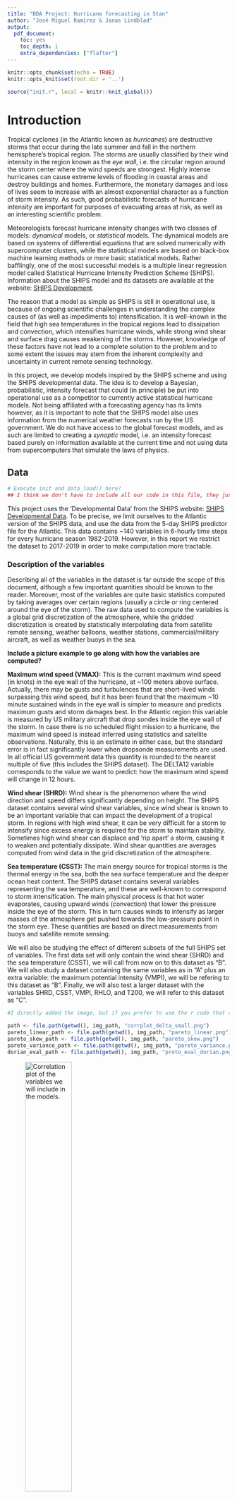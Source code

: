 ```yaml
---
title: "BDA Project: Hurricane forecasting in Stan"
author: "José Miguel Ramírez & Jonas Lindblad"
output: 
  pdf_document: 
    toc: yes
    toc_depth: 1
    extra_dependencies: ["flafter"]
---
```


```r
knitr::opts_chunk$set(echo = TRUE)
knitr::opts_knit$set(root.dir = '..')
```

```r
source("init.r", local = knitr::knit_global())
```

# Introduction

Tropical cyclones (in the Atlantic known as *hurricanes*) are destructive storms that occur during the late summer and fall in the northern hemisphere's tropical region. The storms are usually classified by their wind intensity in the region known as the *eye wall*, i.e. the circular region around the storm center where the wind speeds are strongest. Highly intense hurricanes can cause extreme levels of flooding in coastal areas and destroy buildings and homes. Furthermore, the monetary damages and loss of lives seem to increase with an almost exponential character as a function of storm intensity. As such, good probabilistic forecasts of hurricane intensity are important for purposes of evacuating areas at risk, as well as an interesting scientific problem.

Meteorologists forecast hurricane intensity changes with two classes of models: *dynamical* models, or *statistical* models. The dynamical models are based on systems of differential equations that are solved numerically with supercomputer clusters, while the statistical models are based on black-box machine learning methods or more basic statistical models. Rather bafflingly, one of the most successful models is a multiple linear regression model called Statistical Hurricane Intensity Prediction Scheme (SHIPS). Information about the SHIPS model and its datasets are available at the website: [SHIPS Development](http://rammb.cira.colostate.edu/research/tropical_cyclones/ships/index.asp). 

The reason that a model as simple as SHIPS is still in operational use, is because of ongoing scientific challenges in understanding the complex causes of (as well as impediments to) intensification. It is well-known in the field that high sea temperatures in the tropical regions lead to dissipation and convection, which intensifies hurricane winds, while strong wind shear and surface drag causes weakening of the storms. However, knowledge of these factors have not lead to a complete solution to the problem and to some extent the issues may stem from the inherent complexity and uncertainty in current remote sensing technology.

In this project, we develop models inspired by the SHIPS scheme and using the SHIPS developmental data. The idea is to develop a Bayesian, probabilistic, intensity forecast that could (in principle) be put into operational use as a competitor to currently active statistical hurricane models. Not being affiliated with a forecasting agency has its limits however, as it is important to note that the SHIPS model also uses information from the numerical weather forecasts run by the US government. We do not have access to the global forecast models, and as such are limited to creating a *synoptic* model, i.e. an intensity forecast based purely on information available at the current time and not using data from supercomputers that simulate the laws of physics.

## Data

```r
# Execute init and data_load() here?
## I think we don't have to include all our code in this file, they just want a pdf explaining the steps
```

This project uses the 'Developmental Data' from the SHIPS website: [SHIPS Developmental Data](http://rammb.cira.colostate.edu/research/tropical_cyclones/ships/developmental_data.asp). To be precise, we limit ourselves to the Atlantic version of the SHIPS data, and use the data from the 5-day SHIPS predictor file for the Atlantic. This data contains ~140 variables in 6-hourly time steps for every hurricane season 1982-2019. However, in this report we restrict the dataset to 2017-2019 in order to make computation more tractable.

### Description of the variables

Describing all of the variables in the dataset is far outside the scope of this document, although a few important quantities should be known to the reader. Moreover, most of the variables are quite basic statistics computed by taking averages over certain regions (usually a circle or ring centered around the eye of the storm). The raw data used to compute the variables is a global grid discretization of the atmosphere, while the gridded discretization is created by statistically interpolating data from satellite remote sensing, weather balloons, weather stations, commercial/military aircraft, as well as weather buoys in the sea.

**Include a picture example to go along with how the variables are computed?**

**Maximum wind speed (VMAX):** This is the current maximum wind speed (in knots) in the eye wall of the hurricane, at ~100 meters above surface. Actually, there may be gusts and turbulences that are short-lived winds surpassing this wind speed, but it has been found that the maximum ~10 minute sustained winds in the eye wall is simpler to measure and predicts maximum gusts and storm damages best. In the Atlantic region this variable is measured by US military aircraft that drop sondes inside the eye wall of the storm. In case there is no scheduled flight mission to a hurricane, the maximum wind speed is instead inferred using statistics and satellite observations. Naturally, this is an estimate in either case, but the standard error is in fact significantly lower when dropsonde measurements are used. In all official US government data this quantity is rounded to the nearest multiple of five (this includes the SHIPS dataset). The DELTA12 variable corresponds to the value we want to predict: how the maximum wind speed will change in 12 hours.

**Wind shear (SHRD):** Wind shear is the phenomenon where the wind direction and speed differs significantly depending on height. The SHIPS dataset contains several wind shear variables, since wind shear is known to be an important variable that can impact the development of a tropical storm. In regions with high wind shear, it can be very difficult for a storm to intensify since excess energy is required for the storm to maintain stability. Sometimes high wind shear can displace and 'rip apart' a storm, causing it to weaken and potentially dissipate. Wind shear quantities are averages computed from wind data in the grid discretization of the atmosphere.

**Sea temperature (CSST):** The main energy source for tropical storms is the thermal energy in the sea, both the sea surface temperature and the deeper ocean heat content. The SHIPS dataset contains several variables representing the sea temperature, and these are well-known to correspond to storm intensification. The main physical process is that hot water evaporates, causing upward winds (convection) that lower the pressure inside the eye of the storm. This in turn causes winds to intensify as larger masses of the atmosphere get pushed towards the low-pressure point in the storm eye. These quantities are based on direct measurements from buoys and satellite remote sensing.

We will also be studying the effect of different subsets of the full SHIPS set of variables. The first data set will only contain the wind shear (SHRD) and the sea temperature (CSST), we will call from now on to this dataset as "B". We will also study a dataset containing the same variables as in "A" plus an extra variable: the maximum potential intensity (VMPI), we will be refering to this dataset as "B". Finally, we will also test a larger dataset with the variables SHRD, CSST, VMPI, RHLO, and T200, we will refer to this dataset as "C".

```r
#I directly added the image, but if you prefer to use the r code that creates the image, that's fine with me

path <- file.path(getwd(), img_path, "corrplot_delta_small.png")
pareto_linear_path <- file.path(getwd(), img_path, "pareto_linear.png")
pareto_skew_path <- file.path(getwd(), img_path, "pareto_skew.png")
pareto_variance_path <- file.path(getwd(), img_path, "pareto_variance.png")
dorian_eval_path <- file.path(getwd(), img_path, "proto_eval_dorian.png")
```

![Correlation plot of the variables we will include in the models.](`r path`){width=50%}


### Prior work with the data

Although the data is publicly available with no restrictions, not much work using it can be found. This may be because of the lack of general interest in meteorology or possibly the poor state of the documentation. The authors of this report are not aware of any other work with this data apart from scientific publications by the American researchers involved in the SHIPS model development. The bulk of this research is available at the SHIPS website: [SHIPS Model References](http://rammb.cira.colostate.edu/research/tropical_cyclones/ships/references.asp).

### Brief explanation of chosen variables

* **INCV**: intensity change from last time period to current time
* **LAT/LON**: latitude/longitude coordinates
* **CSST**: (climatological) sea surface temperature
* **U200**: longitudal component of jet winds at 200 mb height
* **RHLO**: relative humidity at low altitude (~850 mb)
* **RHMD**: relative humidity at medium altitude (~500 mb)
* **REFC**: rotational eddy flux convergence (don't ask)
* **G250**: temperature gradient caused by the storm, at 250 mb
* **T150**: air temperature at 150 mb
* **T200**: air temperature at 200 mb
* **SHRD**: wind shear between 850 mb and 200 mb heights
* **VVAV**: the vertical wind near sea surface (convection)
* **VMPI**: a variable from Potential Intensity theory; theoretically representing the maximum physically possible wind intensity that the storm could achieve in ideal conditions

\newpage

# Modelling

In this project we studied three different model structures with different variable selections. Drawing inspiration from the US government SHIPS model, all of our models are some variation of linear regression. 

## Description of the models

### Linear regression

The first model is the simplest possible case - just a linear regression model. The mathematical statement of the model is as follows, where we let $N$ denote the number of regression parameters.

$$ y_{i} \sim \mathcal{N}(\alpha + X_i \cdot\beta_{N-1}, \sigma), \ i=1,\dots,r, $$
where we let $X_i$ denote the $i$:th row of the data, $\beta_{N-1}$ is an $N-1$-dimensional parameter vector, and $r$ is the number of observations (rows) in the data. The inference is done on the parameters $\alpha , \beta, \sigma.$ They are given the following (weak) prior distributions.

$$\begin{bmatrix} \alpha_0 \\ \beta_{N-1,0} \end{bmatrix} \sim \mathcal{N}(\mathbf{0}_N, 10 \cdot \mathbf{I}_N), \sigma_0 \sim \textrm{Inv-}\chi^2(\tfrac{1}{10}) .$$
The Stan code for this model is the following one:
```r
writeLines(readLines("models/linear.stan"))
```

We run this model with 4 chains for 4000 iterations using 2000 as warm-up. We used the datasets "A", "B", and "C", and for all of them, the ESS is always higher than 100, and the $\hat{R}$ values approximated to 1.0 for each parameter, which means that we run enough iterations to reach convergence. If this was not the case and the $\hat{R}$ ratios were higher than 1, the chains would not be sampling from the same part of the parameter space and we would need either to increase the number of iterations or to edit the proposal distribution. The definition of $\hat{R}$ that we used can be found [here](https://arxiv.org/abs/1903.08008). 


### Skew-regression

The second model is a variation of the first, where instead of a normal distribution around the regression line, a skew-normal distribution is used. This probability distribution has different properties, making computation a bit less efficient, but there are scientific reasons to believe that a skew towards higher intensity changes would be a better fit. The model is summarized in mathematical language as follows.

$$ y_{i} \sim \textrm{SkewNormal}(\alpha + X_i \cdot\beta_{N-1}, \sigma, \psi), \ \ i=1,\dots,r, $$
where we use the same conventions as in the linear model. The priors of the parameters are given below.
$$\begin{bmatrix} \alpha_0 \\ \beta_{N-1,0} \end{bmatrix} \sim \mathcal{N}(\mathbf{0}_N, 10 \cdot \mathbf{I}_N), \sigma_0 \sim \textrm{Inv-}\chi^2(\tfrac{1}{10}) , \ \psi_0 \sim \mathcal{N}(0,1) .$$
We run this model for the same number of iterations as before: 4000 using with 2000 as warm-up, the same number of chains: 4, and the same datasets: "A", "B", and "C". But in this case we also increased the maximum tree depth to 15. Convergence was also reached in all these cases, as all $\hat{R}$ values approximated to 1.0 and all ESS were higher than 100.


### Regression with changing variance

This is another variation of the linear regression model. In this model there is also a regression variance dependence on the wind intensity $V_{max}.$ This somewhat justified, since very extreme values of $V_{max}$ lead to volatile situations where the evolution of the storm can be difficult to predict even for the best forecasting agencies. There are also relatively few cases of high $V_{max}$ since every storm starts out weak, but only a few evolve to be high-category hurricanes. 

This model is declared in mathematical notation as follows:

$$ y_{i} \sim \mathcal{N}(\alpha + X_i \cdot\beta_{N-1}, \sigma + \gamma\vert V_{max,i} \vert ), \ i=1,\dots,r, $$
where, again, we use the same notation as before and let $V_{max,i}$ denote the $V_{max}$-value of the $i$:th row. Note the absolute value function in the variance section; this statement is used to ensure that the variance remains positive. The parameters are given the priors listed below.

$$\begin{bmatrix} \alpha_0 \\ \beta_{N-1,0} \end{bmatrix} \sim \mathcal{N}(\mathbf{0}_N, 10 \cdot \mathbf{I}_N), \ \sigma_0 \sim \textrm{Inv-}\chi^2(\tfrac{1}{10}), \ \gamma_0 \sim \Gamma(1,1) .$$
To execute this model we used 4 chains, 4000 iterations with half of them as warm-up and a maximum tree depth of 15. We checked the $\hat{R}$ values for the three variable combinations ("A", "B", and "C"), and all of them approximated to 1.0, so we can state that the chains converged in the three cases. Moreover ESS is always high enough.


## Model Comparison

We assessed the models using leave-one-out cross-validation (LOO-CV) to do further comparisons, and we used the r package _loo_ for using PSIS-LOO as method to approximate the exact LOO given the posterior samples.

The PSIS-LOO elpd for the basic linear model using data "A" is -1636.0 with 9 as effective number of parameters (p_loo), looic of 3272.1 and Monte Carlo Standard Error (MCSE) of 0.0. For data "B", the PSIS-LOO elpd is -1633.6 with p_loo = 10, looic = 3267.2 and MCSE = 0.1. For the last dataset "C", the elpd_loo is -1608.6, with p_loo = 13.1, looic = 3217.2 and MCSE = 0.1. All the Pareto k estimates are lower than 0.5 for the first two datasets, and there is only one value for "C" above 0.5, but it is lower than 0.7, as we can see in Figure. X. This means that the three PSIS-LOO estimates can be considered to be reliable.

![PSIS-LOO diagnosis for the linear model.](`r pareto_linear_path`){width=70%}

The model with dataset "C" has the highest PSIS-LOO and the lowest looic associated to it, but in order to better assess the differences between the datasets we have used the function _loo_compare_. This functions computes the difference in elpd relative to the model with the largest elpd (in this case, the "C" model). As we can see in Table X, the differences in elpd and the scale relative to the standard error of these differences indicate that the best dataset for this model according to PSIS-LOO would be the dataset "C".

| variable set | **elpd_diff** | **se_diff** |
| :----------: | :-----------: | :---------: |
| _C_ | 0.0 | 0.0 |
| _B_ | -25.0 | 6.5 |
| _A_ | -27.4 | 6.3 | 

The PSIS-LOO elpd for the skewed-regression model using data "A" is -1608.1 with p_loo = 9.6, looic = 3272.1, and MCSE = 0.1. For dataset "B", the PSIS-LOO elpd is -1602.5 with p_loo = 10.4, looic = 3205.1 and MCSE = 0.1. For the last dataset "C", the elpd_loo is -1579.4, with p_loo = 13.3, looic = 3158.7 and MCSE = 0.1. All the Pareto k estimates are lower than 0.5 for the first two datasets, and there is only one value for "C" above 0.5, but it is lower than 0.7, as we can see in Figure. X. This means that the three PSIS-LOO estimates can be considered to be reliable.

![PSIS-LOO diagnosis for the skewed model.](`r pareto_skew_path`){width=70%}

\newpage

Using _loo_compare_ we can observe that the best dataset for this model would be again dataset "C" (Table X).

| variable set | **elpd_diff** | **se_diff** |
| :----------: | :-----------: | :---------: |
| _C_ | 0.0 | 0.0 |
| _B_ | -23.2 | 6.2 | 
| _A_ | -28.7 | 6.2 |   

The PSIS-LOO elpd for the regression with changing variance using data "A" is -1440.2 with p_loo = 7.3, looic = 2880.5, and MCSE = 0.1. For dataset "B", the PSIS-LOO elpd is -1435.8 with p_loo = 8.3, looic = 2871.5 and MCSE approximated to 0.0. For the last dataset "C", the elpd_loo is -1403.1, with p_loo = 12.0, looic = 2806.2 and MCSE = 0.0. All the Pareto k estimates are lower than 0.5, as we can see in Figure. X, which means that the three PSIS-LOO estimates can be considered to be reliable.

![PSIS-LOO diagnosis for the variance model.](`r pareto_variance_path`){width=70%}

Using again the function _loo_compare_ we can see that the best dataset for this model would be again dataset "C" (Table X).

| variable set | **elpd_diff** | **se_diff** |
| :----------: | :-----------: | :---------: |
| _C_ | 0.0 | 0.0 |
| _B_ | -32.6 | 8.2 |
| _A_ | -37.1 | 8.2 |

We have seen that the best dataset for all of our Stan models is dataset "C". If we compare now the three models using this dataset, we can see that the best performing model according to PSIS-LOO would be the last studied model, the regression with changing variance.

| Model | **elpd_diff** | **se_diff** |
| :----------: | :-----------: | :---------: |
| **Variance** | 0.0 | 0.0 |
| **Skew** | -176.3 | 27.8 |
| **Linear** | -205.5 | 34.9  |

\newpage

# Evaluation and potential improvements

The best model - the variance regression model - was used to generate forecasts for Hurricane Dorian - an especially powerful Hurricane that hit the Bahamas in 2019. See the image below for a comparison between the model predictions and Dorian's empirical intensity development.

![Comparison between the true wind intensity of Hurricane Dorian and the 12-hour forecasts from the variance model. The black line represents the true wind intensity, while the shaded area is an 80% prediction interval from the model. Hurricane Dorian struck the Bahamas as a category 5 tropical cyclone in September 2019.](`r dorian_eval_path`){width=75%}

Hurricane Dorian is in fact a rather exceptional storm in the sense that it underwent a phenomenon known as _rapid intensification_, which is very difficult to predict for currently operational Hurricane models. In particular the statistical models, including SHIPS, often fails to predict rapid intensification, while dynamical models more often correctly call the phenomenon (although they have worse performance in other respects). 

The Variance model developed in this project was only developed for a 12-hour forecast, but still the predicted 80% interval contains the true wind intensity in all time steps but one. A model based on Bayesian computations can provide probabilistic information that is not produced by the point estimates generated by SHIPS models, but an efficient implementation may require a different model declaration.

There is also a variation of the SHIPS model that combines statistical estimation of parameters with a dynamical component - the Logistic Growth Equation Model (LGEM). A suitable next step in research could be to implement a variation of the LGEM model in Stan and thus achieve a probabilistic dynamical model.

Another improvement idea would be to include a time series component in the regression models used in this report. In fact, the operational SHIPS model contains some autoregressive parameters. The SHIPS model used by the NHC (National Hurricane Center) also contains regression parameters for outputs from numerical weather simulation (i.e. dynamical) models used by the NHC. If an agency that has access to such model outputs were to include those parameters with the models presented in this report, it could improve prediction intervals significantly.

\newpage

# Conclusions and discussion

Hurricane intensity forecasting is an interesting problem which still includes unsolved scientific challenges. We have demonstrated that the existing SHIPS architecture could potentially be improved with some simple changes to the linear regression design and that probabilistic information created by Stan can provide useful information. Despite this, computational challenges may emerge if larger observation sets or variable selections are taken. The comparative efficiency of computing a simple regression point estimate is probably one of the reasons that the SHIPS model is so useful.

Nevertheless, the SHIPS model is famously poor at predicting rapid intensification - a phenomenon which remains a challenge for forecasters despite other improvements to forecasting techniques. The best model chosen in this report is a model which increases variance as intensity increases, which is an imperfect way of accounting for the higher uncertainty (which is largely due to risk of rapid _intensification_ - not _weakening_).

We have learned several things about hurricane forecasting during this project. Among others, that it is still possible to find open scientific questions and that it is easy to get started with simple models that can issue real forecasts that provide useful information. The probabilistic information provided by Stan also provides an interesting improvement over black-box statistical methods, while computational issues may somewhat hinder model development. We conjecture that Bayesian computation may prove useful especially in analyzing individual storms that undergo rapid intensification, since this would entail a deep analysis of a small dataset.

\newpage

# Appendix

## Stan models